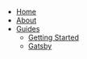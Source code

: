 - [Home](/)
- [About](/about)
- [Guides](/guides)
  - [Getting Started](/guides/getting-started)
  - [Gatsby](/guides/gatsby)